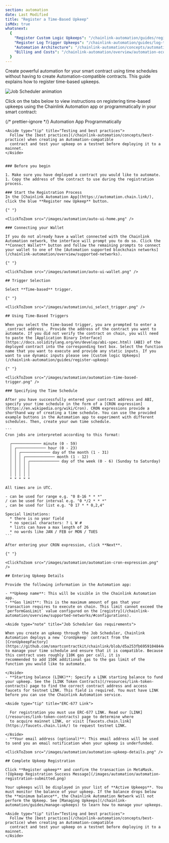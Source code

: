 ```yaml
---
section: automation
date: Last Modified
title: "Register a Time-Based Upkeep"
isMdx: true
whatsnext:
  {
    "Register Custom Logic Upkeeps": "/chainlink-automation/guides/register-upkeep",
    "Register Log Trigger Upkeeps": "/chainlink-automation/guides/log-trigger",
    "Automation Architecture": "/chainlink-automation/concepts/automation-architecture",
    "Billing and Costs": "/chainlink-automation/overview/automation-economics",
  }
---
```



Create powerful automation for your smart contract using time schedules without having to create Automation-compatible contracts. This guide explains how to register time-based upkeeps.

![Job Scheduler animation](/images/automation/auto-job-scheduler.gif)

Click on the tabs below to view instructions on registering time-based upkeeps using the Chainlink Automation app or programmatically in your smart contract:

{/* prettier-ignore */}
<Tabs client:visible>
  <Fragment slot="tab.timebasedUI">Automation App</Fragment>
  <Fragment slot="tab.timebasedProgram">Programmatically</Fragment>
  <Fragment slot="panel.timebasedUI">

    <Aside type="tip" title="Testing and best practices">
      Follow the [best practices](/chainlink-automation/concepts/best-practice) when creating an Automation-compatible
      contract and test your upkeep on a testnet before deploying it to a mainnet.
    </Aside>


    ### Before you begin

    1. Make sure you have deployed a contract you would like to automate.
    1. Copy the address of the contract to use during the registration process.

    ### Start the Registration Process
    In the [Chainlink Automation App](https://automation.chain.link/), click the blue **Register new Upkeep** button.

    {" "}

    <ClickToZoom src="/images/automation/auto-ui-home.png" />

    ### Connecting your Wallet

    If you do not already have a wallet connected with the Chainlink Automation network, the interface will prompt you to do so. Click the **Connect Wallet** button and follow the remaining prompts to connect your wallet to one of the [Automation supported blockchain networks](/chainlink-automation/overview/supported-networks).

    {" "}

    <ClickToZoom src="/images/automation/auto-ui-wallet.png" />

    ## Trigger Selection

    Select **Time-based** trigger.

    {" "}

    <ClickToZoom src="/images/automation/ui_select_trigger.png" />

    ## Using Time-Based Triggers

    When you select the time-based trigger, you are prompted to enter a _contract address_. Provide the address of the contract you want to automate. If you did not verify the contract on chain, you will need to paste the [Application Binary Interface](https://docs.soliditylang.org/en/develop/abi-spec.html) (ABI) of the deployed contract into the corresponding text box. Select the function name that you want to execute and provide any static inputs. If you want to use dynamic inputs please see [Custom logic Upkeeps](/chainlink-automation/guides/register-upkeep)

    {" "}

    <ClickToZoom src="/images/automation/automation-time-based-trigger.png" />

    ### Specifying the Time Schedule

    After you have successfully entered your contract address and ABI, specify your time schedule in the form of a [CRON expression](https://en.wikipedia.org/wiki/Cron). CRON expressions provide a shorthand way of creating a time schedule. You can use the provided example buttons in the Automation app to experiment with different schedules. Then, create your own time schedule.

    ```
    Cron jobs are interpreted according to this format:

      ┌───────────── minute (0 - 59)
      │ ┌───────────── hour (0 - 23)
      │ │ ┌───────────── day of the month (1 - 31)
      │ │ │ ┌───────────── month (1 - 12)
      │ │ │ │ ┌───────────── day of the week (0 - 6) (Sunday to Saturday)
      │ │ │ │ │
      │ │ │ │ │
      │ │ │ │ │
      * * * * *

    All times are in UTC.

    - can be used for range e.g. "0 8-16 * * *"
    / can be used for interval e.g. "0 */2 * * *"
    , can be used for list e.g. "0 17 * * 0,2,4"

    Special limitations:
      * there is no year field
      * no special characters: ? L W #
      * lists can have a max length of 26
      * no words like JAN / FEB or MON / TUES
    ```

    After entering your CRON expression, click **Next**.

    {" "}

    <ClickToZoom src="/images/automation/automation-cron-expression.png" />

    ## Entering Upkeep Details

    Provide the following information in the Automation app:

    - **Upkeep name**: This will be visible in the Chainlink Automation app.
    - **Gas limit**: This is the maximum amount of gas that your transaction requires to execute on chain. This limit cannot exceed the `performGasLimit` value configured on the [registry](/chainlink-automation/overview/supported-networks/#configurations).

    <Aside type="note" title="Job Scheduler Gas requirements">

    When you create an upkeep through the Job Scheduler, Chainlink Automation deploys a new `CronUpkeep` contract from the
    [CronUpkeepFactory](https://github.com/smartcontractkit/chainlink/blob/d5a253fb6959104844eda8479c08909a76a6fea7/contracts/src/v0.8/automation/upkeeps/CronUpkeepFactory.sol)
    to manage your time schedule and ensure that it is compatible. Because this contract uses roughly 110K gas per call, it is
    recommended to add 150K additional gas to the gas limit of the function you would like to automate.

    </Aside>
    - **Starting balance (LINK)**: Specify a LINK starting balance to fund your upkeep. See the [LINK Token Contracts](/resources/link-token-contracts) page to find the correct contract address and access faucets for testnet LINK. This field is required. You must have LINK before you can use the Chainlink Automation service.

    <Aside type="tip" title="ERC-677 Link">

      For registration you must use ERC-677 LINK. Read our [LINK](/resources/link-token-contracts) page to determine where
      to acquire mainnet LINK, or visit [faucets.chain.link](https://faucets.chain.link/) to request testnet LINK.

    </Aside>
    - **Your email address (optional)**: This email address will be used to send you an email notification when your upkeep is underfunded.

    <ClickToZoom src="/images/automation/automation-upkeep-details.png" />

    ## Complete Upkeep Registration

    Click **Register upkeep** and confirm the transaction in MetaMask.
    ![Upkeep Registration Success Message](/images/automation/automation-registration-submitted.png)

    Your upkeeps will be displayed in your list of **Active Upkeeps**. You must monitor the balance of your upkeep. If the balance drops below the **minimum balance**, the Chainlink Automation Network will not perform the Upkeep. See [Managing Upkeeps](/chainlink-automation/guides/manage-upkeeps) to learn how to manage your upkeeps.

  </Fragment>
  <Fragment slot="panel.timebasedProgram">

    <Aside type="tip" title="Testing and best practices">
      Follow the [best practices](/chainlink-automation/concepts/best-practice) when creating an Automation-compatible
      contract and test your upkeep on a testnet before deploying it to a mainnet.
    </Aside>

  </Fragment>
</Tabs>
